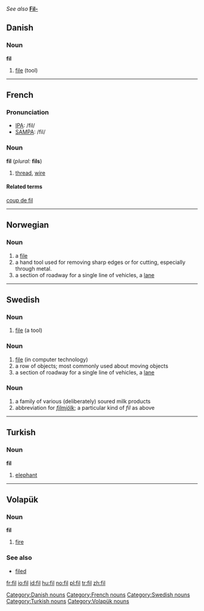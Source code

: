 ''See also'' '''[[Fil-]]'''

==Danish==
===Noun===
'''fil'''

# [[file]] (tool)

[[Category:Danish nouns]]

----

==French==

===Pronunciation===
*[[w:IPA|IPA]]: /fil/
*[[w:SAMPA|SAMPA]]: /fil/

===Noun===
'''fil''' {{m}} (''plural:'' '''fils''')
# [[thread]], [[wire]]
====Related terms====
[[coup de fil]]

----

==Norwegian==
===Noun===
{{no-noun-c|fil}}
#a [[file]]
#a hand tool used for removing sharp edges or for cutting, especially through metal.
#a section of roadway for a single line of vehicles, a [[lane]]

----

==Swedish==
===Noun===
{{sv-noun-reg-ar}}

# [[file ]] (a tool)



===Noun===
{{sv-noun-reg-r-c|2=file}}

# [[file]] (in computer technology)
# a row of objects; most commonly used about moving objects
# a section of roadway for a single line of vehicles, a [[lane]]

===Noun===
{{sv-noun-unc-irreg-c|2=filen}}

# a family of various (deliberately) soured milk products
# abbreviation for ''[[filmjölk]]''; a particular kind of ''fil'' as above

----

==Turkish==
===Noun===
'''fil'''
# [[elephant]]

----

==Volapük==
{{vo-noun|fil}}
===Noun===
'''fil'''

# [[fire]]

===See also===
*[[filed]]

[[Category:French nouns]]
[[Category:Swedish nouns]]
[[Category:Turkish nouns]]
[[Category:Volapük nouns]]

[[fr:fil]]
[[io:fil]]
[[id:fil]]
[[hu:fil]]
[[no:fil]]
[[pl:fil]]
[[tr:fil]]
[[zh:fil]]